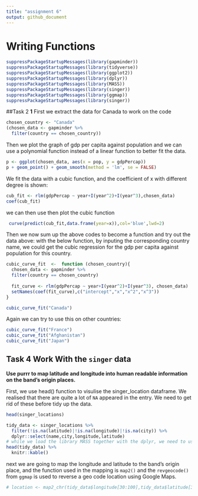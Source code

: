 ```yaml
---
title: "assignment 6"
output: github_document
---
```


# Writing Functions

```r
suppressPackageStartupMessages(library(gapminder))
suppressPackageStartupMessages(library(tidyverse))
suppressPackageStartupMessages(library(ggplot2)) 
suppressPackageStartupMessages(library(dplyr))
suppressPackageStartupMessages(library(MASS))
suppressPackageStartupMessages(library(singer))
suppressPackageStartupMessages(library(ggmap))
suppressPackageStartupMessages(library(singer)) 
```

##Task 2
__1__
First we extract the data for Canada to work on the code
```r
chosen_country <- "Canada"
(chosen_data <- gapminder %>% 
  filter(country == chosen_country))
```
Then we plot the graph of gdp per capita against population
and we can use a polynomial function instead of a linear function to better fit the data. 
```r
p <- ggplot(chosen_data, aes(x = pop, y = gdpPercap))
p + geom_point() + geom_smooth(method = 'lm', se = FALSE)
```

We fit the data with a cubic function, and the coefficient of x with different degree is shown: 
```r
cub_fit <- rlm(gdpPercap ~ year+I(year^2)+I(year^3),chosen_data)
coef(cub_fit)
```
we can then use then plot the cubic function 
```r
 curve(predict(cub_fit,data.frame(year=x)),col='blue',lwd=2) 
```


Then we now sum up the above codes to become a function and try out the data above:
with the below function, by inputing the corresponding country name, we could get the cubic regression for the gdp per capita against population for this country.

```r
cubic_curve_fit  <-  function (chosen_country){
  chosen_data <- gapminder %>% 
  filter(country == chosen_country)
  
  fit_curve <- rlm(gdpPercap ~ year+I(year^2)+I(year^3), chosen_data)
  setNames(coef(fit_curve),c("intercept","x","x^2","x^3"))
}

cubic_curve_fit("Canada")
```

Again we can try to use this on other countries:
```r
cubic_curve_fit("France")
cubic_curve_fit("Afghanistan")
cubic_curve_fit("Japan")
```


## Task 4 Work With the `singer` data

__Use purrr to map latitude and longitude into human readable information on the band’s origin places.__

First, we use head() function to visulise the singer_location dataframe. We realised that there are quite a lot of `NA` appeared in the entry. We need to get rid of these before tidy up the data. 
```r
head(singer_locations)
```
```r
tidy_data <- singer_locations %>% 
  filter(!is.na(latitude)|!is.na(longitude)|!is.na(city)) %>% 
  dplyr::select(name,city,longitude,latitude)
# while we load the library MASS together with the dplyr, we need to use dplyr::select to call this function
head(tidy_data) %>% 
  knitr::kable()
```
next we are going to map the longitude and latitude to the band's origin place, and the function used in the mapping is `map2()` and the `revgeocode()` from `ggmap` is used to reverse a geo code location using Google Maps.
```r

# location <- map2_chr(tidy_data$longitude[30:100],tidy_data$latitude[30:100], ~revgeocode(as.numeric(c(.x,.y)), output ="more" , source = "google"))
```


